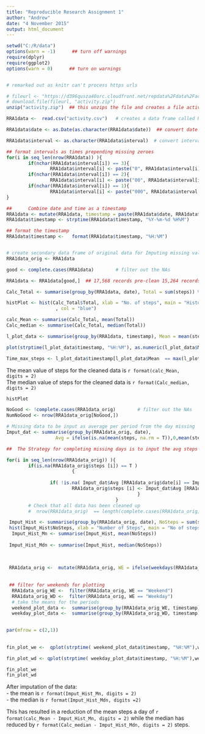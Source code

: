 ```yaml
---
title: "Reproducible Research Assignment 1"
author: "Andrew"
date: "4 November 2015"
output: html_document
---
```



```r
setwd("C:/R/data")
options(warn = -1)      ## turn off warnings
require(dplyr)
require(ggplot2)
options(warn = 0)      ## turn on warnings


# remarked out as knitr can't process https urls

# fileurl <- "https://d396qusza40orc.cloudfront.net/repdata%2Fdata%2Factivity.zip"
# download.file(fileurl, "activity.zip")
unzip("activity.zip")  ## this unzips the file and creates a file activity.csv

RRA1data <-  read.csv("activity.csv")   # creates a data frame called RRA1data

RRA1data$date <- as.Date(as.character(RRA1data$date))  ## convert date variable from Factor to dates

RRA1data$interval <- as.character(RRA1data$interval)  # convert interval to string 

## format intervals as times prepending missing zeroes
for(i in seq_len(nrow(RRA1data)) ){
        if(nchar(RRA1data$interval[i]) == 3){
                RRA1data$interval[i] <- paste("0", RRA1data$interval[i], sep = "")}
        if(nchar(RRA1data$interval[i]) == 2){
                RRA1data$interval[i] <- paste("00", RRA1data$interval[i], sep = "")}
        if(nchar(RRA1data$interval[i]) == 1){
                RRA1data$interval[i] <- paste("000", RRA1data$interval[i], sep = "")}
}

##      Combine date and time as a timestamp
RRA1data <- mutate(RRA1data, timestamp = paste(RRA1data$date, RRA1data$interval, sep = " ") )
RRA1data$timestamp <- strptime(RRA1data$timestamp, "%Y-%m-%d %H%M")

## format the timestamp
RRA1data$timestamp <-   format(RRA1data$timestamp, "%H:%M")


# create secondary data frame of original data for Imputing missing values
RRA1data_orig <- RRA1data

good <- complete.cases(RRA1data)        # filter out the NAs

RRA1data <- RRA1data[good,]  ## 17,568 records pre-clean 15,264 records post clean

Calc_Total <- summarise(group_by(RRA1data, date), Total = sum(steps)) %>% arrange(date)

histPlot <- hist(Calc_Total$Total, xlab = "No. of steps", main = "Histogram of Steps v Frequency"
                  , col = "blue")

calc_Mean <- summarise(Calc_Total, mean(Total))
Calc_median <- summarise(Calc_Total, median(Total))

l_plot_data <- summarise(group_by(RRA1data, timestamp), Mean = mean(steps))

plot(strptime(l_plot_data$timestamp, "%H:%M"), as.numeric(l_plot_data$Mean), type = "l",     xlab = "Time of day", ylab = "Average Steps", main = "Average amount of steps by time " )

Time_max_steps <- l_plot_data$timestamp[l_plot_data$Mean  == max(l_plot_data$Mean)]

```

The mean value of steps for the cleaned data is `r format(calc_Mean, digits = 2)`  
The median value of steps for the cleaned data is `r format(Calc_median, digits = 2)` 


```r

histPlot
```


```r
NoGood <- !complete.cases(RRA1data_orig)        # filter out the NAs
NumNoGood <- nrow(RRA1data_orig[NoGood,])

# Missing data to be input as average per period from the day missing
Imput_dat <- summarise(group_by(RRA1data_orig, date), 
                  Avg = ifelse(is.na(mean(steps, na.rm = T)),0,mean(steps, na.rm = T)) )  %>% arrange(date)

##  The Strategy for completing missing days is to input the avg steps per period from the day data is missing

for(i in seq_len(nrow(RRA1data_orig)) ){
        if(is.na(RRA1data_orig$steps [i]) == T )
                        {
                        
                if( !is.na( Imput_dat$Avg [RRA1data_orig$date[i] == Imput_dat$date]))
                        RRA1data_orig$steps [i] <- Imput_dat$Avg [RRA1data_orig$date[i] == Imput_dat$date]
                                                }
                                        }
        # Check that all data has been cleaned up 
        #  nrow(RRA1data_orig)  == length(complete.cases(RRA1data_orig))

 Imput_Hist <- summarise(group_by(RRA1data_orig, date), NoSteps = sum(steps))
 hist(Imput_Hist$NoSteps, xlab = "Number of Steps", main = "No of steps from imputed data", col = "red")
  Imput_Hist_Mn <- summarise(Imput_Hist, mean(NoSteps))
  
 Imput_Hist_Mdn <- summarise(Imput_Hist, median(NoSteps))
 
 
 
 RRA1data_orig <-  mutate(RRA1data_orig, WE = ifelse(weekdays(RRA1data_orig$date) == c("Saturday" , "Sunday"), "Weekend", "Weekday") )
 
 
 ## filter for weekends for plotting
  RRA1data_orig_WE <-  filter(RRA1data_orig, WE == "Weekend") 
  RRA1data_orig_WD <-  filter(RRA1data_orig, WE == "Weekday") 
  # take the means for the periods
  weekend_plot_data <-  summarise(group_by(RRA1data_orig_WE, timestamp), Mean = mean(steps))
  weekday_plot_data <-  summarise(group_by(RRA1data_orig_WD, timestamp), Mean = mean(steps))

  
par(mfrow = c(2,1))
  
    
fin_plot_we <-  qplot(strptime( weekend_plot_data$timestamp, "%H:%M"),weekend_plot_data$Mean, geom = "line", geom_line(aes(group=1), colour="#00099"), xlab = "Time of day", ylab = "Steps per 5 min interval", main = "Steps per day on the weekend") 

fin_plot_wd <- qplot(strptime( weekday_plot_data$timestamp, "%H:%M"),weekday_plot_data$Mean, geom = "line", geom_line(aes(group=1), colour="#00099"), xlab = "Time of day", ylab = "Steps per 5 min interval", main = "Steps per day on a weekday") 

fin_plot_we
fin_plot_wd  
```
  
  After imputation of the data:  
- the mean is `r format(Imput_Hist_Mn, digits = 2)`  
- the median is `r format(Imput_Hist_Mdn, digits =2)`  
  
  This has resulted in a reduction of the mean steps a day of  `r format(calc_Mean - Imput_Hist_Mn, digits = 2)` while the median has reduced by  `r format(Calc_median - Imput_Hist_Mdn, digits = 2)` steps.
  
  

